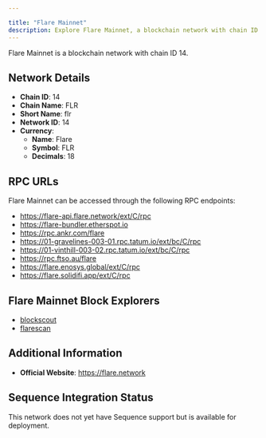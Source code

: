 ```yaml
---

title: "Flare Mainnet"
description: Explore Flare Mainnet, a blockchain network with chain ID 14. Learn about its native currency, Flare, and how to interact with the network.
---
```




Flare Mainnet is a blockchain network with chain ID 14.

## Network Details

- **Chain ID**: 14
- **Chain Name**: FLR
- **Short Name**: flr
- **Network ID**: 14
- **Currency**: 
  - **Name**: Flare
  - **Symbol**: FLR
  - **Decimals**: 18

## RPC URLs

Flare Mainnet can be accessed through the following RPC endpoints:

- https://flare-api.flare.network/ext/C/rpc
- https://flare-bundler.etherspot.io
- https://rpc.ankr.com/flare
- https://01-gravelines-003-01.rpc.tatum.io/ext/bc/C/rpc
- https://01-vinthill-003-02.rpc.tatum.io/ext/bc/C/rpc
- https://rpc.ftso.au/flare
- https://flare.enosys.global/ext/C/rpc
- https://flare.solidifi.app/ext/C/rpc

## Flare Mainnet Block Explorers

- [blockscout](https://flare-explorer.flare.network)
- [flarescan](https://mainnet.flarescan.com)

## Additional Information

- **Official Website**: https://flare.network

## Sequence Integration Status

This network does not yet have Sequence support but is available for deployment.
